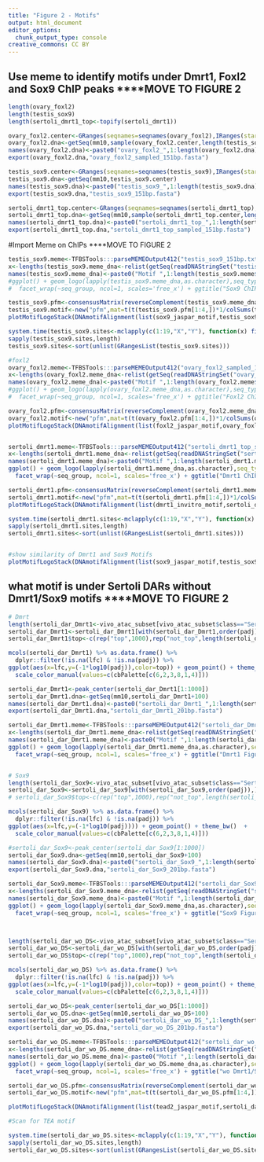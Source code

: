 ```yaml
---
title: "Figure 2 - Motifs"
output: html_document
editor_options: 
  chunk_output_type: console
creative_commons: CC BY
---
```


## Use meme to identify motifs under Dmrt1, Foxl2 and Sox9 ChIP peaks   ****MOVE TO FIGURE 2
```r
length(ovary_foxl2)
length(testis_sox9)
length(sertoli_dmrt1_top<-topify(sertoli_dmrt1))

ovary_foxl2.center<-GRanges(seqnames=seqnames(ovary_foxl2),IRanges(start=start(ovary_foxl2)+ovary_foxl2$summit,width=1),strand="*")+75
ovary_foxl2.dna<-getSeq(mm10,sample(ovary_foxl2.center,length(testis_sox9)))
names(ovary_foxl2.dna)<-paste0("ovary_foxl2_",1:length(ovary_foxl2.dna))
export(ovary_foxl2.dna,"ovary_foxl2_sampled_151bp.fasta")

testis_sox9.center<-GRanges(seqnames=seqnames(testis_sox9),IRanges(start=start(testis_sox9)+testis_sox9$summit,width=1),strand="*")+75
testis_sox9.dna<-getSeq(mm10,testis_sox9.center)
names(testis_sox9.dna)<-paste0("testis_sox9_",1:length(testis_sox9.dna))
export(testis_sox9.dna,"testis_sox9_151bp.fasta")

sertoli_dmrt1_top.center<-GRanges(seqnames=seqnames(sertoli_dmrt1_top),IRanges(start=start(sertoli_dmrt1_top)+sertoli_dmrt1_top$summit,width=1),strand="*")+75
sertoli_dmrt1_top.dna<-getSeq(mm10,sample(sertoli_dmrt1_top.center,length(testis_sox9)))
names(sertoli_dmrt1_top.dna)<-paste0("sertoli_dmrt1_top_",1:length(sertoli_dmrt1_top.dna))
export(sertoli_dmrt1_top.dna,"sertoli_dmrt1_top_sampled_151bp.fasta")

```

#Import Meme on ChIPs  ****MOVE TO FIGURE 2
```r
testis_sox9.meme<-TFBSTools:::parseMEMEOutput412("testis_sox9_151bp.txt")
x<-lengths(testis_sox9.meme_dna<-relist(getSeq(readDNAStringSet("testis_sox9_151bp.fasta"),unlist(testis_sox9.meme$motifList)),testis_sox9.meme$motifList))
names(testis_sox9.meme_dna)<-paste0("Motif ",1:length(testis_sox9.meme$motifList),", p-value: ",testis_sox9.meme$motifEvalues," ( ",x," sites )")
#ggplot() + geom_logo(lapply(testis_sox9.meme_dna,as.character),seq_type='dna') + theme_logo() +
#  facet_wrap(~seq_group, ncol=1, scales='free_x') + ggtitle("Sox9 ChIP Peaks")

testis_sox9.pfm<-consensusMatrix(reverseComplement(testis_sox9.meme_dna[[1]]))
testis_sox9.motif<-new("pfm",mat=t(t(testis_sox9.pfm[1:4,])*1/colSums(testis_sox9.pfm[1:4,])), name="Testis Sox9 Motif")
plotMotifLogoStack(DNAmotifAlignment(list(sox9_jaspar_motif,testis_sox9.motif),revcomp=c(F,F)))

system.time(testis_sox9.sites<-mclapply(c(1:19,"X","Y"), function(x) find_sites(x,pfm=testis_sox9.pfm[1:4,],score="85%")))
sapply(testis_sox9.sites,length)
testis_sox9.sites<-sort(unlist(GRangesList(testis_sox9.sites)))

#foxl2
ovary_foxl2.meme<-TFBSTools:::parseMEMEOutput412("ovary_foxl2_sampled_151bp.txt")
x<-lengths(ovary_foxl2.meme_dna<-relist(getSeq(readDNAStringSet("ovary_foxl2_sampled_151bp.fasta"),unlist(ovary_foxl2.meme$motifList)),ovary_foxl2.meme$motifList))
names(ovary_foxl2.meme_dna)<-paste0("Motif ",1:length(ovary_foxl2.meme$motifList),", p-value: ",ovary_foxl2.meme$motifEvalues," ( ",x," sites )")
#ggplot() + geom_logo(lapply(ovary_foxl2.meme_dna,as.character),seq_type='dna') + theme_logo() +
#  facet_wrap(~seq_group, ncol=1, scales='free_x') + ggtitle("Foxl2 ChIP Peaks")

ovary_foxl2.pfm<-consensusMatrix(reverseComplement(ovary_foxl2.meme_dna[[1]]))
ovary_foxl2.motif<-new("pfm",mat=t(t(ovary_foxl2.pfm[1:4,])*1/colSums(ovary_foxl2.pfm[1:4,])), name="Ovary FOXL2 Motif")
plotMotifLogoStack(DNAmotifAlignment(list(foxl2_jaspar_motif,ovary_foxl2.motif),revcomp=c(F,F)))


sertoli_dmrt1.meme<-TFBSTools:::parseMEMEOutput412("sertoli_dmrt1_top_sampled_151bp.txt")
x<-lengths(sertoli_dmrt1.meme_dna<-relist(getSeq(readDNAStringSet("sertoli_dmrt1_top_sampled_151bp.fasta"),unlist(sertoli_dmrt1.meme$motifList)),sertoli_dmrt1.meme$motifList))
names(sertoli_dmrt1.meme_dna)<-paste0("Motif ",1:length(sertoli_dmrt1.meme$motifList),", p-value: ",sertoli_dmrt1.meme$motifEvalues," ( ",x," sites )")
ggplot() + geom_logo(lapply(sertoli_dmrt1.meme_dna,as.character),seq_type='dna') + theme_logo() +
  facet_wrap(~seq_group, ncol=1, scales='free_x') + ggtitle("Dmrt1 ChIP Peaks")

sertoli_dmrt1.pfm<-consensusMatrix(reverseComplement(sertoli_dmrt1.meme_dna[[1]]))
sertoli_dmrt1.motif<-new("pfm",mat=t(t(sertoli_dmrt1.pfm[1:4,])*1/colSums(sertoli_dmrt1.pfm[1:4,])), name="Sertoli Dmrt1 Motif")
plotMotifLogoStack(DNAmotifAlignment(list(dmrt1_invitro_motif,sertoli_dmrt1.motif),revcomp=c(F,F)))

system.time(sertoli_dmrt1.sites<-mclapply(c(1:19,"X","Y"), function(x) find_sites(x,pfm=sertoli_dmrt1.pfm[1:4,],score="85%")))
sapply(sertoli_dmrt1.sites,length)
sertoli_dmrt1.sites<-sort(unlist(GRangesList(sertoli_dmrt1.sites)))


#show similarity of Dmrt1 and Sox9 Motifs
plotMotifLogoStack(DNAmotifAlignment(list(sox9_jaspar_motif,testis_sox9.motif,dmrt1_invitro_motif,sertoli_dmrt1.motif),revcomp=c(F,F,F,F)))

```

## what motif is under Sertoli DARs without Dmrt1/Sox9 motifs  ****MOVE TO FIGURE 2
```r

# Dmrt
length(sertoli_dar_Dmrt1<-vivo_atac_subset[vivo_atac_subset$class=="Sertoli" & vivo_atac_subset$peak =="D"])
sertoli_dar_Dmrt1<-sertoli_dar_Dmrt1[with(sertoli_dar_Dmrt1,order(padj)),]
sertoli_dar_Dmrt1$top<-c(rep("top",1000),rep("not_top",length(sertoli_dar_Dmrt1)-1000))

mcols(sertoli_dar_Dmrt1) %>% as.data.frame() %>% 
  dplyr::filter(!is.na(lfc) & !is.na(padj)) %>% 
ggplot(aes(x=lfc,y=(-1*log10(padj)),color=top)) + geom_point() + theme_bw()  + 
  scale_color_manual(values=c(cbPalette[c(6,2,3,8,1,4)]))

sertoli_dar_Dmrt1<-peak_center(sertoli_dar_Dmrt1[1:1000])
sertoli_dar_Dmrt1.dna<-getSeq(mm10,sertoli_dar_Dmrt1+100)
names(sertoli_dar_Dmrt1.dna)<-paste0("sertoli_dar_Dmrt1_",1:length(sertoli_dar_Dmrt1.dna))
export(sertoli_dar_Dmrt1.dna,"sertoli_dar_Dmrt1_201bp.fasta")

sertoli_dar_Dmrt1.meme<-TFBSTools:::parseMEMEOutput412("sertoli_dar_Dmrt1_201bp.txt")
x<-lengths(sertoli_dar_Dmrt1.meme_dna<-relist(getSeq(readDNAStringSet("sertoli_dar_Dmrt1_201bp.fasta"),unlist(sertoli_dar_Dmrt1.meme$motifList)),sertoli_dar_Dmrt1.meme$motifList))
names(sertoli_dar_Dmrt1.meme_dna)<-paste0("Motif ",1:length(sertoli_dar_Dmrt1.meme$motifList),", p-value: ",sertoli_dar_Dmrt1.meme$motifEvalues," ( ",x," sites )")
ggplot() + geom_logo(lapply(sertoli_dar_Dmrt1.meme_dna,as.character),seq_type='dna') + theme_logo() +
  facet_wrap(~seq_group, ncol=1, scales='free_x') + ggtitle("Dmrt1 Figure 1")


# Sox9
length(sertoli_dar_Sox9<-vivo_atac_subset[vivo_atac_subset$class=="Sertoli" & vivo_atac_subset$peak =="S"])
sertoli_dar_Sox9<-sertoli_dar_Sox9[with(sertoli_dar_Sox9,order(padj)),]
# sertoli_dar_Sox9$top<-c(rep("top",1000),rep("not_top",length(sertoli_dar_Sox9)-1000))

mcols(sertoli_dar_Sox9) %>% as.data.frame() %>% 
  dplyr::filter(!is.na(lfc) & !is.na(padj)) %>% 
ggplot(aes(x=lfc,y=(-1*log10(padj)))) + geom_point() + theme_bw()  + 
  scale_color_manual(values=c(cbPalette[c(6,2,3,8,1,4)]))

#sertoli_dar_Sox9<-peak_center(sertoli_dar_Sox9[1:1000])
sertoli_dar_Sox9.dna<-getSeq(mm10,sertoli_dar_Sox9+100)
names(sertoli_dar_Sox9.dna)<-paste0("sertoli_dar_Sox9_",1:length(sertoli_dar_Sox9.dna))
export(sertoli_dar_Sox9.dna,"sertoli_dar_Sox9_201bp.fasta")

sertoli_dar_Sox9.meme<-TFBSTools:::parseMEMEOutput412("sertoli_dar_Sox9_201bp.txt")
x<-lengths(sertoli_dar_Sox9.meme_dna<-relist(getSeq(readDNAStringSet("sertoli_dar_Sox9_201bp.fasta"),unlist(sertoli_dar_Sox9.meme$motifList)),sertoli_dar_Sox9.meme$motifList))
names(sertoli_dar_Sox9.meme_dna)<-paste0("Motif ",1:length(sertoli_dar_Sox9.meme$motifList),", p-value: ",sertoli_dar_Sox9.meme$motifEvalues," ( ",x," sites )")
ggplot() + geom_logo(lapply(sertoli_dar_Sox9.meme_dna,as.character),seq_type='dna') + theme_logo() +
  facet_wrap(~seq_group, ncol=1, scales='free_x') + ggtitle("Sox9 Figure 1")



length(sertoli_dar_wo_DS<-vivo_atac_subset[vivo_atac_subset$class=="Sertoli" & vivo_atac_subset$peak =="N"])
sertoli_dar_wo_DS<-sertoli_dar_wo_DS[with(sertoli_dar_wo_DS,order(padj)),]
sertoli_dar_wo_DS$top<-c(rep("top",1000),rep("not_top",length(sertoli_dar_wo_DS)-1000))

mcols(sertoli_dar_wo_DS) %>% as.data.frame() %>% 
  dplyr::filter(!is.na(lfc) & !is.na(padj)) %>% 
ggplot(aes(x=lfc,y=(-1*log10(padj)),color=top)) + geom_point() + theme_bw()  + 
  scale_color_manual(values=c(cbPalette[c(6,2,3,8,1,4)]))

sertoli_dar_wo_DS<-peak_center(sertoli_dar_wo_DS[1:1000])
sertoli_dar_wo_DS.dna<-getSeq(mm10,sertoli_dar_wo_DS+100)
names(sertoli_dar_wo_DS.dna)<-paste0("sertoli_dar_wo_DS_",1:length(sertoli_dar_wo_DS.dna))
export(sertoli_dar_wo_DS.dna,"sertoli_dar_wo_DS_201bp.fasta")

sertoli_dar_wo_DS.meme<-TFBSTools:::parseMEMEOutput412("sertoli_dar_wo_DS_201bp.txt")
x<-lengths(sertoli_dar_wo_DS.meme_dna<-relist(getSeq(readDNAStringSet("sertoli_dar_wo_DS_201bp.fasta"),unlist(sertoli_dar_wo_DS.meme$motifList)),sertoli_dar_wo_DS.meme$motifList))
names(sertoli_dar_wo_DS.meme_dna)<-paste0("Motif ",1:length(sertoli_dar_wo_DS.meme$motifList),", p-value: ",sertoli_dar_wo_DS.meme$motifEvalues," ( ",x," sites )")
ggplot() + geom_logo(lapply(sertoli_dar_wo_DS.meme_dna,as.character),seq_type='dna') + theme_logo() +
  facet_wrap(~seq_group, ncol=1, scales='free_x') + ggtitle("wo Dmrt1/Sox9 binding")

sertoli_dar_wo_DS.pfm<-consensusMatrix(reverseComplement(sertoli_dar_wo_DS.meme_dna[[3]]))
sertoli_dar_wo_DS.motif<-new("pfm",mat=t(t(sertoli_dar_wo_DS.pfm[1:4,])*1/colSums(sertoli_dar_wo_DS.pfm[1:4,])), name="sertoli_dar_wo_DS")

plotMotifLogoStack(DNAmotifAlignment(list(tead2_jaspar_motif,sertoli_dar_wo_DS.motif),revcomp=c(F,F)))

#Scan for TEA motif

system.time(sertoli_dar_wo_DS.sites<-mclapply(c(1:19,"X","Y"), function(x) find_sites(x,pfm=sertoli_dar_wo_DS.pfm[1:4,],score="90%")))
sapply(sertoli_dar_wo_DS.sites,length)
sertoli_dar_wo_DS.sites<-sort(unlist(GRangesList(sertoli_dar_wo_DS.sites)))


```






